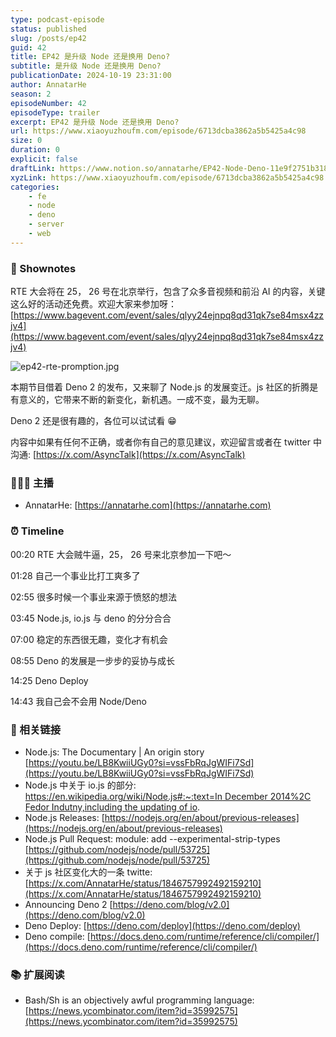 ```yaml
---
type: podcast-episode
status: published
slug: /posts/ep42
guid: 42
title: EP42 是升级 Node 还是换用 Deno?
subtitle: 是升级 Node 还是换用 Deno?
publicationDate: 2024-10-19 23:31:00
author: AnnatarHe
season: 2
episodeNumber: 42
episodeType: trailer
excerpt: EP42 是升级 Node 还是换用 Deno?
url: https://www.xiaoyuzhoufm.com/episode/6713dcba3862a5b5425a4c98
size: 0
duration: 0
explicit: false
draftLink: https://www.notion.so/annatarhe/EP42-Node-Deno-11e9f2751b31802db823f359443352b1?pvs=4
xyzLink: https://www.xiaoyuzhoufm.com/episode/6713dcba3862a5b5425a4c98
categories:
    - fe
    - node
    - deno
    - server
    - web
---
```


### 📕 Shownotes

RTE 大会将在 25， 26 号在北京举行，包含了众多音视频和前沿 AI 的内容，关键这么好的活动还免费。欢迎大家来参加呀： [https://www.bagevent.com/event/sales/qlyy24ejnpq8qd31qk7se84msx4zzjv4](https://www.bagevent.com/event/sales/qlyy24ejnpq8qd31qk7se84msx4zzjv4)

![ep42-rte-promption.jpg](../../assets/ep42/rte-promption.jpg)

本期节目借着 Deno 2 的发布，又来聊了 Node.js 的发展变迁。js 社区的折腾是有意义的，它带来不断的新变化，新机遇。一成不变，最为无聊。

Deno 2 还是很有趣的，各位可以试试看 😁

内容中如果有任何不正确，或者你有自己的意见建议，欢迎留言或者在 twitter 中沟通: [https://x.com/AsyncTalk](https://x.com/AsyncTalk)

### 👨‍👨‍👦 主播

- AnnatarHe: [https://annatarhe.com](https://annatarhe.com)

### ⏰ Timeline

00:20 RTE 大会贼牛逼，25， 26 号来北京参加一下吧～

01:28 自己一个事业比打工爽多了

02:55 很多时候一个事业来源于愤怒的想法

03:45 Node.js, io.js 与 deno 的分分合合

07:00 稳定的东西很无趣，变化才有机会

08:55 Deno 的发展是一步步的妥协与成长

14:25 Deno Deploy

14:43 我自己会不会用 Node/Deno

### 🔗 相关链接

- Node.js: The Documentary | An origin story [https://youtu.be/LB8KwiiUGy0?si=vssFbRqJgWIFi7Sd](https://youtu.be/LB8KwiiUGy0?si=vssFbRqJgWIFi7Sd)
- Node.js 中关于 io.js 的部分: [https://en.wikipedia.org/wiki/Node.js#:~:text=In December 2014%2C Fedor Indutny,including the updating of io](https://en.wikipedia.org/wiki/Node.js#:~:text=In%20December%202014%2C%20Fedor%20Indutny,including%20the%20updating%20of%20io).
- Node.js Releases: [https://nodejs.org/en/about/previous-releases](https://nodejs.org/en/about/previous-releases)
- Node.js Pull Request: module: add --experimental-strip-types [https://github.com/nodejs/node/pull/53725](https://github.com/nodejs/node/pull/53725)
- 关于 js 社区变化大的一条 twitte: [https://x.com/AnnatarHe/status/1846757992492159210](https://x.com/AnnatarHe/status/1846757992492159210)
- Announcing Deno 2 [https://deno.com/blog/v2.0](https://deno.com/blog/v2.0)
- Deno Deploy: [https://deno.com/deploy](https://deno.com/deploy)
- Deno compile: [https://docs.deno.com/runtime/reference/cli/compiler/](https://docs.deno.com/runtime/reference/cli/compiler/)

### 📚 扩展阅读

- Bash/Sh is an objectively awful programming language: [https://news.ycombinator.com/item?id=35992575](https://news.ycombinator.com/item?id=35992575)